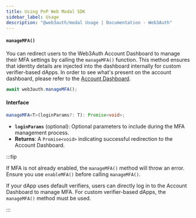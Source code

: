 ```yaml
---
title: Using PnP Web Modal SDK
sidebar_label: Usage
description: "@web3auth/modal Usage | Documentation - Web3Auth"
---
```



#### `manageMFA()`

You can redirect users to the Web3Auth Account Dashboard to manage their MFA settings by calling the
`manageMFA()` function. This method ensures that identity details are injected into the dashboard
internally for custom verifier-based dApps. In order to see what's present on the account dashboard,
please refer to the [Account Dashboard](/features/account-dashboard).

```javascript
await web3auth.manageMFA();
```

#### Interface

```typescript
manageMFA<T>(loginParams?: T): Promise<void>;
```

- **`loginParams`** (optional): Optional parameters to include during the MFA management process.
- **Returns**: A `Promise<void>` indicating successful redirection to the Account Dashboard.

:::tip

If MFA is not already enabled, the `manageMFA()` method will throw an error. Ensure you use
`enableMFA()` before calling `manageMFA()`.

If your dApp uses default verifiers, users can directly log in to the Account Dashboard to manage
MFA. For custom verifier-based dApps, the `manageMFA()` method must be used.

:::
